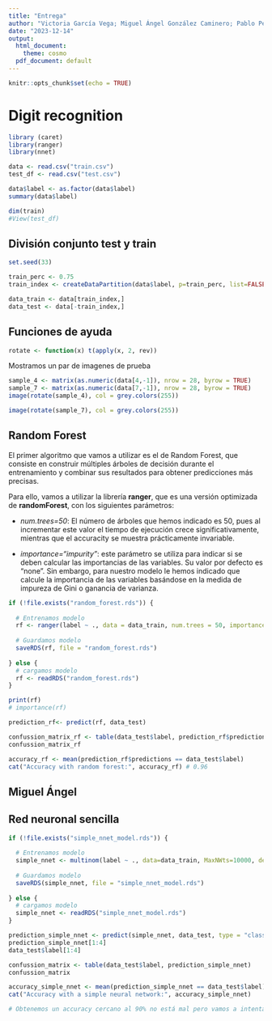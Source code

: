 ```yaml
---
title: "Entrega"
author: "Victoria García Vega; Miguel Ángel González Caminero; Pablo Pérez Martín"
date: "2023-12-14"
output:
  html_document: 
    theme: cosmo
  pdf_document: default
---
```


```r
knitr::opts_chunk$set(echo = TRUE)
```

# Digit recognition

```r
library (caret)
library(ranger)
library(nnet)
```

```r
data <- read.csv("train.csv")
test_df <- read.csv("test.csv")

data$label <- as.factor(data$label)
summary(data$label)

dim(train)
#View(test_df)
```

## División conjunto test y train

```r
set.seed(33)

train_perc <- 0.75
train_index <- createDataPartition(data$label, p=train_perc, list=FALSE)

data_train <- data[train_index,]
data_test <- data[-train_index,]
```

## Funciones de ayuda

```r
rotate <- function(x) t(apply(x, 2, rev))
```

Mostramos un par de imagenes de prueba

```r
sample_4 <- matrix(as.numeric(data[4,-1]), nrow = 28, byrow = TRUE)
sample_7 <- matrix(as.numeric(data[7,-1]), nrow = 28, byrow = TRUE)
image(rotate(sample_4), col = grey.colors(255))

```

```r
image(rotate(sample_7), col = grey.colors(255))
```

## Random Forest

El primer algoritmo que vamos a utilizar es el de Random Forest, que consiste en construir múltiples árboles de decisión durante el entrenamiento y combinar sus resultados para obtener predicciones más precisas.

Para ello, vamos a utilizar la librería **ranger**, que es una versión optimizada de **randomForest**, con los siguientes parámetros:

-   *num.trees=50*: El número de árboles que hemos indicado es 50, pues al incrementar este valor el tiempo de ejecución crece significativamente, mientras que el accuracity se muestra prácticamente invariable.

-   *importance="impurity"*: este parámetro se utiliza para indicar si se deben calcular las importancias de las variables. Su valor por defecto es "none". Sin embargo, para nuestro modelo le hemos indicado que calcule la importancia de las variables basándose en la medida de impureza de Gini o ganancia de varianza.

```r
if (!file.exists("random_forest.rds")) {
  
  # Entrenamos modelo
  rf <- ranger(label ~ ., data = data_train, num.trees = 50, importance = "impurity")
  
  # Guardamos modelo
  saveRDS(rf, file = "random_forest.rds")
  
} else {
  # cargamos modelo 
  rf <- readRDS("random_forest.rds")
}

print(rf)
# importance(rf)
```

```r
prediction_rf<- predict(rf, data_test)

confussion_matrix_rf <- table(data_test$label, prediction_rf$predictions)
confussion_matrix_rf
```

```r
accuracy_rf <- mean(prediction_rf$predictions == data_test$label)
cat("Accuracy with random forest:", accuracy_rf) # 0.96
```

## Miguel Ángel

## Red neuronal sencilla

```r

if (!file.exists("simple_nnet_model.rds")) {
  
  # Entrenamos modelo
  simple_nnet <- multinom(label ~ ., data=data_train, MaxNWts=10000, decay=5e-3, maxit=100)
  
  # Guardamos modelo
  saveRDS(simple_nnet, file = "simple_nnet_model.rds")
  
} else {
  # cargamos modelo 
  simple_nnet <- readRDS("simple_nnet_model.rds")
}
```

```r
prediction_simple_nnet <- predict(simple_nnet, data_test, type = "class")
prediction_simple_nnet[1:4]
data_test$label[1:4]

confussion_matrix <- table(data_test$label, prediction_simple_nnet)
confussion_matrix
```

```r
accuracy_simple_nnet <- mean(prediction_simple_nnet == data_test$label)
cat("Accuracy with a simple neural network:", accuracy_simple_nnet) 

# Obtenemos un accuracy cercano al 90% no está mal pero vamos a intentar mejorarlo
```

## 
